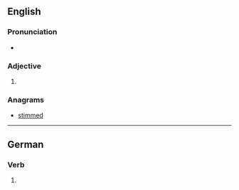 ==English==

===Pronunciation===
* {{IPA|/ˈdɪmɪst/|lang=en}}

===Adjective===
{{head|en|adjective superlative form}}

# {{en-superlative of|dim}}

===Anagrams===
* [[stimmed#English|stimmed]]

----

==German==

===Verb===
{{head|de|verb form}}

# {{de-verb form of|dimmen|2|s|k1}}